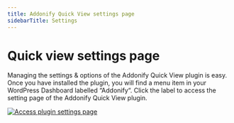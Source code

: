 ```yaml
---
title: Addonify Quick View settings page
sidebarTitle: Settings
---
```


# Quick view settings page

Managing the settings & options of the Addonify Quick View plugin is easy. Once you have installed the plugin, you will find a menu item in your WordPress Dashboard labelled “Addonify“. Click the label to access the setting page of the Addonify Quick View plugin.

[![Access plugin settings page](/products/quick-view/access-plugin-settings-page.png)](/products/quick-view/access-plugin-settings-page.png)